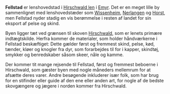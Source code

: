 {{title:Fellstad}}
{{author:Laura Holmegaard}}
{{timestamp:2010-08-25T11:22:35Z}}
{{copyright:Fellstad}}
'''Fellstad''' er lenshovedstad i [[Hirschwald len]] i [[Emyr]]. Det er en meget lille by sammenlignet med lenshovedstæder som [[Wissenheim]], [[Nerlangen]] og [[Horst]], men Fellstad nyder stadig en vis berømmelse i resten af landet for sin eksport af pelse og skind.

Byen ligger tæt ved grænsen til skoven [[Hirschwald]], som er lenets primære indtægtskilde. Herfra kommer de materialer, som holder håndværkerne i Fellstad beskæftiget: Dette gælder først og fremmest skind, pelse, kød, tænder, kløer og knogler fra dyr, som forarbejdes til for i kapper, skindtøj, smykker og benredskaber såsom skeer, nåle og kamme.

Der kommer tit mange rejsende til Fellstad, først og fremmest beboerne i Hirschwald, som gæster byen med nogle måneders mellemrum for at afsætte deres varer. Andre besøgende inkluderer især folk, som har brug for en stifinder eller guide af den ene eller anden art, for nogle af de bedste skovgængere og jægere i norden kommer fra Hirschwald.